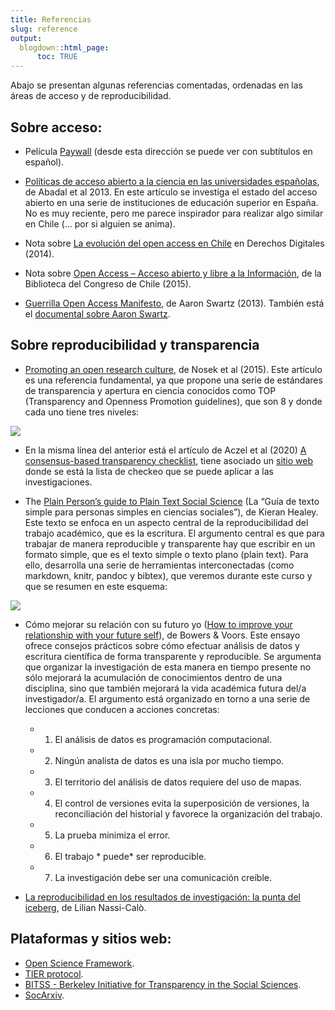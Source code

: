```yaml
---
title: Referencias
slug: reference
output:
  blogdown::html_page:
      toc: TRUE
---
```


Abajo se presentan algunas referencias comentadas, ordenadas en las áreas de acceso y de reproducibilidad.

## Sobre acceso:

- Película [Paywall](https://amara.org/en/videos/nTk5qVME6PP7/es/2350702/) (desde esta dirección se puede ver con subtítulos en español).

- [Políticas de acceso abierto a la ciencia en las universidades españolas](http://redc.revistas.csic.es/index.php/redc/article/view/789/923), de Abadal et al 2013. En este artículo se investiga el estado del acceso abierto en una serie de instituciones de educación superior en España. No es muy reciente, pero me parece inspirador para realizar algo similar en Chile (... por si alguien se anima).

- Nota sobre [La evolución del open access en Chile](https://www.derechosdigitales.org/8067/la-evolucion-del-open-access-en-chile/) en Derechos Digitales (2014).

- Nota sobre [Open Access – Acceso abierto y libre a la Información](https://www.bcn.cl/observatorio/europa/noticias/open-access-2013-acceso-abierto-y-libre-a-la-informacion), de la Biblioteca del Congreso de Chile (2015).

- [Guerrilla Open Access Manifesto](https://archive.org/stream/GuerillaOpenAccessManifesto/Goamjuly2008_djvu.txt), de Aaron Swartz (2013). También está el [documental sobre Aaron Swartz](https://www.youtube.com/watch?v=VBkD04z-8V8).


## Sobre reproducibilidad y transparencia

- [Promoting an open research culture](https://science.sciencemag.org/content/348/6242/1422), de Nosek et al (2015). Este artículo es una referencia fundamental, ya que propone una serie de estándares de transparencia y apertura en ciencia conocidos como TOP (Transparency and Openness Promotion guidelines), que son 8 y donde cada uno tiene tres niveles:

![](/images/top.jpg)

- En la misma línea del anterior está el artículo de Aczel et al (2020) [A consensus-based transparency checklist](https://www.nature.com/articles/s41562-019-0772-6), tiene asociado un [sitio web](http://www.shinyapps.org/apps/TransparencyChecklist/) donde se está la lista de checkeo que se puede aplicar a las investigaciones.

- The [Plain Person's guide to Plain Text Social Science](https://kieranhealy.org/files/papers/plain-person-text.pdf) (La "Guía de texto simple para personas simples en ciencias sociales"), de Kieran Healey. Este texto se enfoca en un aspecto central de la reproducibilidad del trabajo académico, que es la escritura. El argumento central es que para trabajar de manera reproducible y transparente hay que escribir en un formato simple, que es el texto simple o texto plano (plain text). Para ello, desarrolla una serie de herramientas interconectadas (como markdown, knitr, pandoc y bibtex), que veremos durante este curso y que se resumen en este esquema:

![](/images/healey_plain.png)

- Cómo mejorar su relación con su futuro yo ([How to improve your relationship with your future self](https://scielo.conicyt.cl/pdf/revcipol/v36n3/art11.pdf)), de Bowers & Voors.  Este ensayo ofrece consejos prácticos sobre cómo efectuar análisis de datos y escritura científica de forma transparente y reproducible. Se argumenta que organizar la investigación de esta manera en tiempo presente no sólo mejorará la acumulación de conocimientos dentro de una disciplina, sino que también mejorará la vida académica futura del/a investigador/a. El argumento está organizado en torno a una serie de lecciones que conducen a acciones concretas:

  - (1) El análisis de datos es programación computacional.
  - (2) Ningún analista de datos es una isla por mucho tiempo.
  - (3) El territorio del análisis de datos requiere del uso de mapas.
  - (4) El control de versiones evita la superposición de versiones, la reconciliación del historial y favorece la organización del trabajo.
  - (5) La prueba minimiza el error.
  - (6) El trabajo * puede* ser reproducible.
  - (7) La investigación debe ser una comunicación creíble.


- [La reproducibilidad en los resultados de investigación: la punta del iceberg](https://blog.scielo.org/es/2014/02/27/la-reproducibilidad-en-los-resultados-de-investigacion-la-punta-del-iceberg/#.Xp8AvHX0lhE), de Lilian Nassi-Calò.

## Plataformas y sitios web:

- [Open Science Framework](https://osf.io/).
- [TIER protocol](https://www.projecttier.org).
- [BITSS - Berkeley Initiative for Transparency in the Social Sciences](https://www.bitss.org/).
- [SocArxiv](https://socopen.org/).
